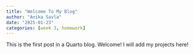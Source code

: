 ```yaml
---
title: "Welcome To My Blog"
author: "Anika Savla"
date: "2025-01-23"
categories: [week 3, homework]
---
```


This is the first post in a Quarto blog. Welcome!
I will add my projects here!


